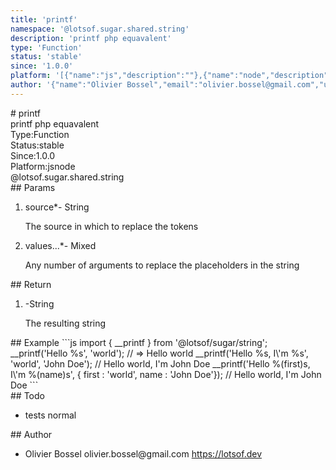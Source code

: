 ```yaml
---
title: 'printf'
namespace: '@lotsof.sugar.shared.string'
description: 'printf php equavalent'
type: 'Function'
status: 'stable'
since: '1.0.0'
platform: '[{"name":"js","description":""},{"name":"node","description":""}]'
author: '{"name":"Olivier Bossel","email":"olivier.bossel@gmail.com","url":"https://lotsof.dev"}'
---
```

<div class="docmap-mdx">
# printf
<div class="_description typo-lead typo-format">
printf php equavalent
</div>
<div class="_metas">
<div class="_type"><span class="_type-label">Type:</span><span class="_type-value">Function</span></div>
<div class="_status"><span class="_status-label">Status:</span><span class="_status-value -stable">stable</span></div>
<div class="_since"><span class="_since-label">Since:</span><span class="_since-value">1.0.0</span></div>
<div class="_platform"><span class="_platform-label">Platform:</span><span class="_platform-value -js">js</span><span class="_platform-value -node">node</span></div>
</div>
<div class="_namespace">@lotsof.sugar.shared.string</div>
<div class="_params">
## Params
<ol class="_list">
<li class="_item">
<span class="_name">source<span class="_required">*</span></span><span class="_default">-</span> <span class="_type">String</span>
<p class="_description">The source in which to replace the tokens</p>
</li>
<li class="_item">
<span class="_name">values...<span class="_required">*</span></span><span class="_default">-</span> <span class="_type">Mixed</span>
<p class="_description">Any number of arguments to replace the placeholders in the string</p>
</li>
</ol>
</div>
<div class="_return">
## Return
<ol class="_list">
<li class="_item">
<span class="_default">-</span><span class="_type">String</span>
<p class="_description">The resulting string</p>
</li>
</ol>
</div>
<div class="_examples">
## Example
```js
import { __printf } from '@lotsof/sugar/string';
__printf('Hello %s', 'world'); // => Hello world
__printf('Hello %s, I\'m %s', 'world', 'John Doe'); // Hello world, I'm John Doe
__printf('Hello %(first)s, I\'m %(name)s', { first : 'world', name : 'John Doe'}); // Hello world, I'm John Doe
```
</div>
<div class="_todo">
## Todo
<ul class="_list">
<li class="_item">
<span class="_description">tests</span>
<span class="_priority -normal">normal</span>
</li>
</ul>
</div>
<div class="_author">
## Author
<ul class="_list">
<li class="_item">
<span class="_name">Olivier Bossel</span>
<span class="_email">olivier.bossel@gmail.com</span>
<a href="https://lotsof.dev" target="_blank" class="_url">https://lotsof.dev</a>
</li>
</ul>
</div>
</div>